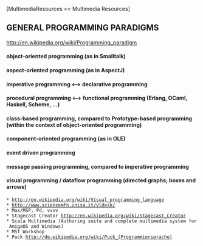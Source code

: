 [MultimediaResources << Multimedia Resources]

==GENERAL PROGRAMMING PARADIGMS==

[[http://en.wikipedia.org/wiki/Programming_paradigm]]

==== object-oriented programming (as in Smalltalk)====
==== aspect-oriented programming (as in AspectJ)====
==== imperative programming <--> declarative programming====
==== procedural programming <--> functional programming (Erlang, OCaml, Haskell, Scheme, ...)====
==== class-based programming, compared to Prototype-based programming (within the context of object-oriented programming)====
==== component-oriented programming (as in OLE)====
==== event driven programming====
==== message passing programming, compared to imperative programming====
==== visual programming / dataflow programming (directed graphs; boxes and arrows)====
 * [[http://en.wikipedia.org/wiki/Visual_programming_language]]
 * [[http://www.scienzemfn.unisa.it/vldesk/]]
 * Max/MSP, Pd, vvvv
 * Stagecast Creator [[http://en.wikipedia.org/wiki/Stagecast_Creator]]
 * Scala Multimedia (Authoring suite and complete multimedia system for AmigaOS and Windows)
 * MST Workshop
 * Puck [[http://de.wikipedia.org/wiki/Puck_(Programmiersprache)]]